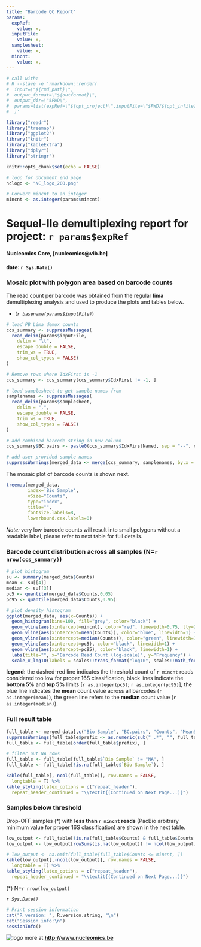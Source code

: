 ```yaml
---
title: "Barcode QC Report"
params:
  expRef:
    value: x,
  inputFile:
    value: x,
  samplesheet:
    value: x,
  mincnt:
    value: x,
---
```


```r
# call with:
# R --slave -e 'rmarkdown::render(
#  input=\"${rmd_path}\",
#  output_format=\"${outformat}\",
#  output_dir=\"$PWD\",
#  params=list(expRef=\"${opt_project}\",inputFile=\"$PWD/${opt_infile}\",mincnt=\"${mincnt}\",samplesheet=\"$PWD/${opt_samplesheet}\")
#  )'

library("readr")
library("treemap")
library("ggplot2")
library("knitr")
library("kableExtra")
library("dplyr")
library("stringr")

knitr::opts_chunk$set(echo = FALSE)

# logo for document end page
nclogo <- "NC_logo_200.png"

# Convert mincnt to an integer
mincnt <- as.integer(params$mincnt)
```

# Sequel-IIe demultiplexing report for project: **`r params$expRef`**
#### Nucleomics Core, [nucleomics@vib.be]
#### date: `r Sys.Date()`

\bigskip

\bigskip

### Mosaic plot with polygon area based on barcode counts 

The read count per barcode was obtained from the regular **lima** demultiplexing analysis and used to produce the plots and tables below.

* (*`r basename(params$inputFile)`*)

```r
# load PB Lima demux counts
ccs_summary <- suppressMessages(
  read_delim(params$inputFile,
    delim = "\t",
    escape_double = FALSE,
    trim_ws = TRUE,
    show_col_types = FALSE)
)

# Remove rows where IdxFirst is -1
ccs_summary <- ccs_summary[ccs_summary$IdxFirst != -1, ]

# load samplesheet to get sample names from
samplenames <- suppressMessages(
  read_delim(params$samplesheet,
    delim = ",",
    escape_double = FALSE,
    trim_ws = TRUE,
    show_col_types = FALSE)
)

# add combined barcode string in new column
ccs_summary$BC.pairs <- paste0(ccs_summary$IdxFirstNamed, sep = "--", ccs_summary$IdxCombinedNamed, sep = '')

# add user provided sample names
suppressWarnings(merged_data <- merge(ccs_summary, samplenames, by.x = "BC.pairs", by.y = "Barcode", all.x = TRUE))

```

The mosaic plot of barcode counts is shown next.


```r
treemap(merged_data,
        index='Bio Sample',
        vSize="Counts",
        type="index",
        title="",
        fontsize.labels=8,
        lowerbound.cex.labels=0)
```

*Note:* very low barcode counts will result into small polygons without a readable label, please refer to next table for full details.

\newpage

### Barcode count distribution across all samples (N=`r nrow(ccs_summary)`)

```r
# plot histogram
su <- summary(merged_data$Counts)
mean <- su[[4]]
median <- su[[3]]
pc5 <- quantile(merged_data$Counts,0.05)
pc95 <- quantile(merged_data$Counts,0.95)

# plot density histogram
ggplot(merged_data, aes(x=Counts)) +
  geom_histogram(bins=100, fill="grey", color="black") +
  geom_vline(aes(xintercept=mincnt), color="red", linewidth=0.75, lty=2) +
  geom_vline(aes(xintercept=mean(Counts)), color="blue", linewidth=1) +
  geom_vline(aes(xintercept=median(Counts)), color="green", linewidth=1) +
  geom_vline(aes(xintercept=pc5), color="black", linewidth=1) +
  geom_vline(aes(xintercept=pc95), color="black", linewidth=1) +
  labs(title="", x="Barcode Read Count (log-scale)", y="Frequency") +
  scale_x_log10(labels = scales::trans_format("log10", scales::math_format(10^.x))) # Log10 scale for X axis

```

**legend:** the dashed-red line indicates the threshold count of `r mincnt` reads considered too low for proper 16S classification, black lines indicate the **bottom 5%** and **top 5%** limits [`r as.integer(pc5)`; `r as.integer(pc95)`], the blue line indicates the **mean** count value across all barcodes (`r as.integer(mean)`), the green line refers to the **median** count value (`r as.integer(median)`).

### Full result table

\footnotesize

```r
full_table <- merged_data[,c("Bio Sample", "BC.pairs", "Counts", "MeanScore")]
suppressWarnings(full_table$prefix <- as.numeric(sub("_.*", "", full_table$`Bio Sample`)))
full_table <- full_table[order(full_table$prefix), ]

# filter out NA rows
full_table <- full_table[full_table$`Bio Sample` != "NA", ]
full_table <- full_table[!is.na(full_table$`Bio Sample`), ]

kable(full_table[,-ncol(full_table)], row.names = FALSE,
  longtable = T) %>%
kable_styling(latex_options = c("repeat_header"),
  repeat_header_continued = "\\textit{(Continued on Next Page...)}")
```

### Samples below threshold

Drop-OFF samples (*) with **less than `r mincnt` reads** (PacBio arbitrary minimum value for proper 16S classification) are shown in the next table.

```r

low_output <- full_table[!is.na(full_table$Counts) & full_table$Counts <= mincnt, ]
low_output <- low_output[rowSums(is.na(low_output)) != ncol(low_output), ]

# low_output <- na.omit(full_table[full_table$Counts <= mincnt, ])
kable(low_output[,-ncol(low_output)], row.names = FALSE,
  longtable = T) %>%
kable_styling(latex_options = c("repeat_header"),
  repeat_header_continued = "\\textit{(Continued on Next Page...)}")

```

(*) N=`r nrow(low_output)`

\normalsize

\bigskip

\bigskip

\bigskip

*`r Sys.Date()`*

```r
# Print session information
cat("R version: ", R.version.string, "\n")
cat("Session info:\n")
sessionInfo()
```

![logo](`r nclogo`) more at **<http://www.nucleomics.be>**
